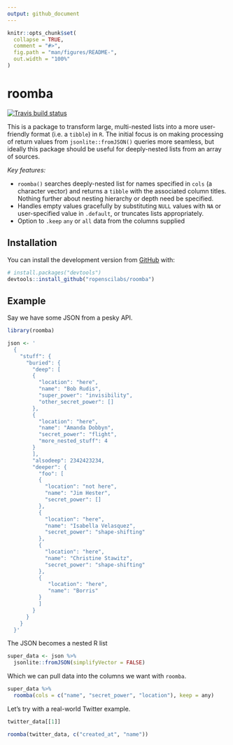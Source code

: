```yaml
---
output: github_document
---
```


```r
knitr::opts_chunk$set(
  collapse = TRUE,
  comment = "#>",
  fig.path = "man/figures/README-",
  out.width = "100%"
)
```

# roomba
[![Travis build status](https://travis-ci.com/ropenscilabs/roomba.svg?branch=master)](https://travis-ci.com/ropenscilabs/roomba)

This is a package to transform large, multi-nested lists into a more
user-friendly format (i.e. a `tibble`) in `R`. The initial focus is on making
processing of return values from `jsonlite::fromJSON()` queries more seamless,
but ideally this package should be useful for deeply-nested lists from an array
of sources.

*Key features:*

* `roomba()` searches deeply-nested list for names specified in
  `cols` (a character vector) and returns a `tibble` with the
  associated column titles. Nothing further about nesting hierarchy or
  depth need be specified.
* Handles empty values gracefully by substituting `NULL` values with 
 `NA` or user-specified value in `.default`, or truncates lists appropriately. 
 * Option to `.keep` `any` or `all` data from the columns supplied

## Installation

You can install the development version from [GitHub](https://github.com/) with:

``` r
# install.packages("devtools")
devtools::install_github("ropenscilabs/roomba")
```

## Example

Say we have some JSON from a pesky API.

```r
library(roomba)

json <- '
  {
    "stuff": {
      "buried": {
        "deep": [
        {
          "location": "here",
          "name": "Bob Rudis",
          "super_power": "invisibility",
          "other_secret_power": []
        },
        {
          "location": "here",
          "name": "Amanda Dobbyn",
          "secret_power": "flight",
          "more_nested_stuff": 4
        }
        ],
        "alsodeep": 2342423234,
        "deeper": {
          "foo": [
          {
            "location": "not here",
            "name": "Jim Hester",
            "secret_power": []
          },
          {
            "location": "here",
            "name": "Isabella Velasquez",
            "secret_power": "shape-shifting"
          },
          {
            "location": "here",
            "name": "Christine Stawitz",
            "secret_power": "shape-shifting"
          },
          {
             "location": "here",
             "name": "Borris"
          }
          ]
        }
      }
    }
  }'
```

The JSON becomes a nested R list

```r
super_data <- json %>% 
  jsonlite::fromJSON(simplifyVector = FALSE)
```

Which we can pull data into the columns we want with `roomba`.

```r
super_data %>%
  roomba(cols = c("name", "secret_power", "location"), keep = any)
```


Let's try with a real-world Twitter example.

```r
twitter_data[[1]]
```


```r
roomba(twitter_data, c("created_at", "name"))
```



